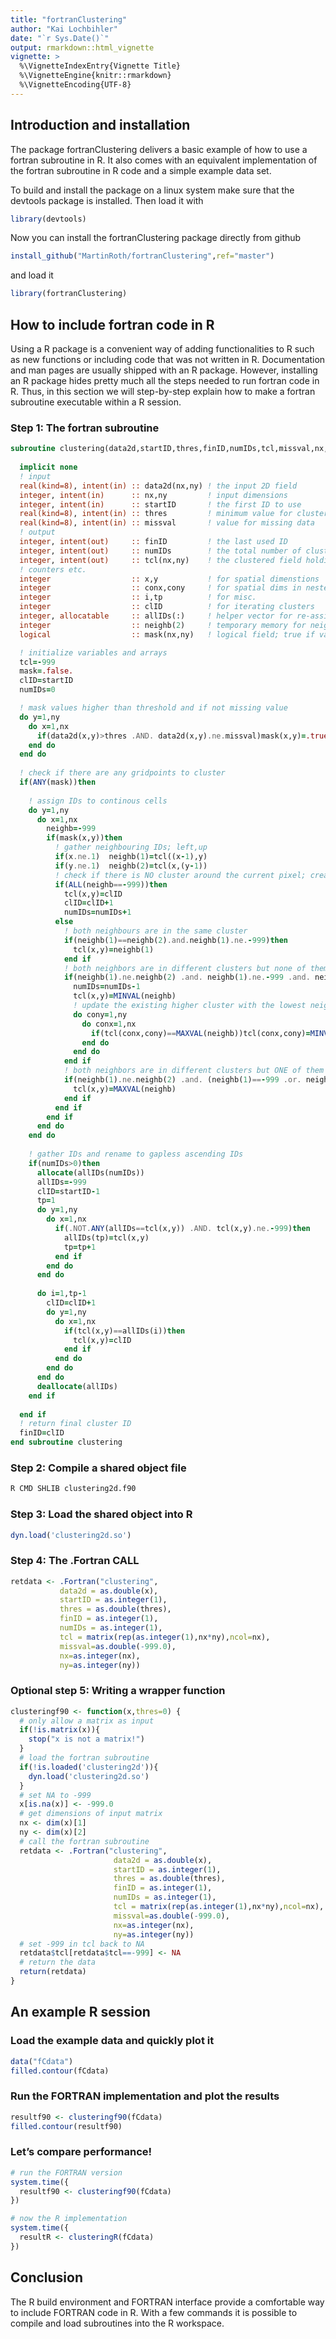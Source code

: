```yaml
---
title: "fortranClustering"
author: "Kai Lochbihler"
date: "`r Sys.Date()`"
output: rmarkdown::html_vignette
vignette: >
  %\VignetteIndexEntry{Vignette Title}
  %\VignetteEngine{knitr::rmarkdown}
  %\VignetteEncoding{UTF-8}
---
```


## Introduction and installation
The package fortranClustering delivers a basic example of how to use a fortran subroutine in R. It also comes with an equivalent implementation of the fortran subroutine in R code and a simple example data set.

To build and install the package on a linux system make sure that the devtools package is installed. Then load it with
```r
library(devtools)
```

Now you can install the fortranClustering package directly from github
```r
install_github("MartinRoth/fortranClustering",ref="master")
```
and load it
```r
library(fortranClustering)
```

## How to include fortran code in R
Using a R package is a convenient way of adding functionalities to R such as new functions or including code that was not written in R. Documentation and man pages are usually shipped with an R package. However, installing an R package hides pretty much all the steps needed to run fortran code in R. Thus, in this section we will step-by-step explain how to make a fortran subroutine executable within a R session.

### Step 1: The fortran subroutine
```fortran
subroutine clustering(data2d,startID,thres,finID,numIDs,tcl,missval,nx,ny)
    
  implicit none
  ! input
  real(kind=8), intent(in) :: data2d(nx,ny) ! the input 2D field
  integer, intent(in)      :: nx,ny         ! input dimensions
  integer, intent(in)      :: startID       ! the first ID to use
  real(kind=8), intent(in) :: thres         ! minimum value for clustering  
  real(kind=8), intent(in) :: missval       ! value for missing data
  ! output
  integer, intent(out)     :: finID         ! the last used ID
  integer, intent(out)     :: numIDs        ! the total number of clusters/IDs
  integer, intent(out)     :: tcl(nx,ny)    ! the clustered field holding the IDs
  ! counters etc.
  integer                  :: x,y           ! for spatial dimenstions
  integer                  :: conx,cony     ! for spatial dims in nested loop
  integer                  :: i,tp          ! for misc.
  integer                  :: clID          ! for iterating clusters
  integer, allocatable     :: allIDs(:)     ! helper vector for re-assigning of IDs
  integer                  :: neighb(2)     ! temporary memory for neighbouring grid points
  logical                  :: mask(nx,ny)   ! logical field; true if value > thres

  ! initialize variables and arrays
  tcl=-999
  mask=.false.
  clID=startID
  numIDs=0

  ! mask values higher than threshold and if not missing value
  do y=1,ny
    do x=1,nx
      if(data2d(x,y)>thres .AND. data2d(x,y).ne.missval)mask(x,y)=.true.
    end do
  end do
  
  ! check if there are any gridpoints to cluster
  if(ANY(mask))then
  
    ! assign IDs to continous cells
    do y=1,ny
      do x=1,nx
        neighb=-999
        if(mask(x,y))then
          ! gather neighbouring IDs; left,up
          if(x.ne.1)  neighb(1)=tcl((x-1),y)
          if(y.ne.1)  neighb(2)=tcl(x,(y-1))
          ! check if there is NO cluster around the current pixel; create new one
          if(ALL(neighb==-999))then
            tcl(x,y)=clID
            clID=clID+1
            numIDs=numIDs+1
          else
            ! both neighbours are in the same cluster
            if(neighb(1)==neighb(2).and.neighb(1).ne.-999)then
              tcl(x,y)=neighb(1)
            end if
            ! both neighbors are in different clusters but none of them is (-999)
            if(neighb(1).ne.neighb(2) .and. neighb(1).ne.-999 .and. neighb(2).ne.-999)then
              numIDs=numIDs-1
              tcl(x,y)=MINVAL(neighb)
              ! update the existing higher cluster with the lowest neighbour
              do cony=1,ny
                do conx=1,nx
                  if(tcl(conx,cony)==MAXVAL(neighb))tcl(conx,cony)=MINVAL(neighb)
                end do
              end do
            end if
            ! both neighbors are in different clusters but ONE of them is empty(-999)
            if(neighb(1).ne.neighb(2) .and. (neighb(1)==-999 .or. neighb(2)==-999))then
              tcl(x,y)=MAXVAL(neighb)
            end if
          end if
        end if
      end do
    end do
  
    ! gather IDs and rename to gapless ascending IDs
    if(numIDs>0)then
      allocate(allIDs(numIDs))
      allIDs=-999
      clID=startID-1
      tp=1
      do y=1,ny
        do x=1,nx
          if(.NOT.ANY(allIDs==tcl(x,y)) .AND. tcl(x,y).ne.-999)then
            allIDs(tp)=tcl(x,y)
            tp=tp+1
          end if
        end do
      end do
  
      do i=1,tp-1
        clID=clID+1
        do y=1,ny
          do x=1,nx
            if(tcl(x,y)==allIDs(i))then
              tcl(x,y)=clID
            end if
          end do
        end do
      end do
      deallocate(allIDs)
    end if
    
  end if
  ! return final cluster ID
  finID=clID
end subroutine clustering
```

### Step 2: Compile a shared object file
```bash
R CMD SHLIB clustering2d.f90
```

### Step 3: Load the shared object into R
```r
dyn.load('clustering2d.so')
```

### Step 4: The .Fortran CALL
```r
retdata <- .Fortran("clustering",
           data2d = as.double(x),
           startID = as.integer(1),
           thres = as.double(thres),
           finID = as.integer(1),
           numIDs = as.integer(1),
           tcl = matrix(rep(as.integer(1),nx*ny),ncol=nx),
           missval=as.double(-999.0),
           nx=as.integer(nx),
           ny=as.integer(ny))
```

### Optional step 5: Writing a wrapper function
```r
clusteringf90 <- function(x,thres=0) {
  # only allow a matrix as input
  if(!is.matrix(x)){
    stop("x is not a matrix!")
  }
  # load the fortran subroutine
  if(!is.loaded('clustering2d')){
    dyn.load('clustering2d.so')
  }
  # set NA to -999
  x[is.na(x)] <- -999.0
  # get dimensions of input matrix
  nx <- dim(x)[1]
  ny <- dim(x)[2]
  # call the fortran subroutine
  retdata <- .Fortran("clustering",
                       data2d = as.double(x),
                       startID = as.integer(1),
                       thres = as.double(thres),
                       finID = as.integer(1),
                       numIDs = as.integer(1),
                       tcl = matrix(rep(as.integer(1),nx*ny),ncol=nx),
                       missval=as.double(-999.0),
                       nx=as.integer(nx),
                       ny=as.integer(ny))
  # set -999 in tcl back to NA
  retdata$tcl[retdata$tcl==-999] <- NA
  # return the data
  return(retdata)
}
```

## An example R session

### Load the example data and quickly plot it
```r
data("fCdata")
filled.contour(fCdata)
```

### Run the FORTRAN implementation and plot the results
```r
resultf90 <- clusteringf90(fCdata)
filled.contour(resultf90)
```

### Let's compare performance!
```r
# run the FORTRAN version
system.time({
  resultf90 <- clusteringf90(fCdata)
})

# now the R implementation
system.time({
  resultR <- clusteringR(fCdata)
})
```
<!-- ### How does it scale? -->
<!-- ```{r, scale, fig.height=5, fig.width=6, fig.align='center'} -->
<!-- # run it and save the run times -->
<!-- sys.times <- matrix(NA,ncol=2,nrow=3) -->
<!-- colnames(sys.times) <- c("FORTRAN","R") -->
<!-- rownames(sys.times) <- seq(1,3)**2 -->
<!-- for(i in 1:3){ -->
<!--   # expand the input matrix -->
<!--   sample_data_expanded <- fCdata[rep(seq(1,dim(fCdata)[1]),i),rep(seq(1,dim(fCdata)[2]),i)] -->
<!--   # now call the fortran clustering function -->
<!--   sys.times[i,1] <- system.time({ -->
<!--     resultf90 <- clusteringf90(sample_data_expanded) -->
<!--   })[3] -->
<!--   # now the R implementation -->
<!--   sys.times[i,2] <- system.time({ -->
<!--     resultR <- clusteringR(sample_data_expanded) -->
<!--   })[3] -->
<!-- } -->
<!-- # plot -->
<!-- barplot(sys.times,beside=T,ylab="run time [s]") -->
<!-- legend("topleft",inset = 1,title="multiplicator",legend=seq(1,3)**2) -->
<!-- ``` -->

## Conclusion
The R build environment and FORTRAN interface provide a comfortable way to include FORTRAN code in R. With a few commands it is possible to compile and load subroutines into the R workspace. 